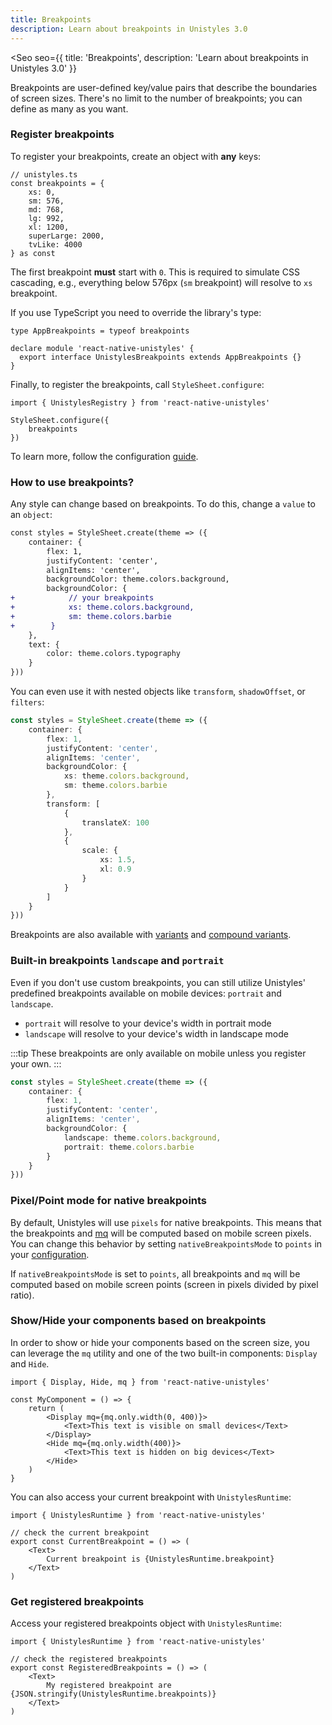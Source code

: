```yaml
---
title: Breakpoints
description: Learn about breakpoints in Unistyles 3.0
---
```



<Seo
    seo={{
        title: 'Breakpoints',
        description: 'Learn about breakpoints in Unistyles 3.0'
    }}
>

Breakpoints are user-defined key/value pairs that describe the boundaries of screen sizes.
There's no limit to the number of breakpoints; you can define as many as you want.

### Register breakpoints

To register your breakpoints, create an object with **any** keys:

```tsx
// unistyles.ts
const breakpoints = {
    xs: 0,
    sm: 576,
    md: 768,
    lg: 992,
    xl: 1200,
    superLarge: 2000,
    tvLike: 4000
} as const
```

The first breakpoint **must** start with `0`. This is required to simulate CSS cascading, e.g., everything below 576px (`sm` breakpoint)
will resolve to `xs` breakpoint.

If you use TypeScript you need to override the library's type:

```tsx /name/
type AppBreakpoints = typeof breakpoints

declare module 'react-native-unistyles' {
  export interface UnistylesBreakpoints extends AppBreakpoints {}
}
```

Finally, to register the breakpoints, call `StyleSheet.configure`:

```tsx /addBreakpoints/
import { UnistylesRegistry } from 'react-native-unistyles'

StyleSheet.configure({
    breakpoints
})
```

To learn more, follow the configuration [guide](/v3/start/configuration).

### How to use breakpoints?

Any style can change based on breakpoints. To do this, change a `value` to an `object`:

```diff lang="tsx" /xs/ /sm/ del="backgroundColor: theme.colors.background" ins="backgroundColor: {"
const styles = StyleSheet.create(theme => ({
    container: {
        flex: 1,
        justifyContent: 'center',
        alignItems: 'center',
        backgroundColor: theme.colors.background,
        backgroundColor: {
+            // your breakpoints
+            xs: theme.colors.background,
+            sm: theme.colors.barbie
+        }
    },
    text: {
        color: theme.colors.typography
    }
}))
```

You can even use it with nested objects like `transform`, `shadowOffset`, or `filters`:

```ts /xs/ /sm/ /xl/
const styles = StyleSheet.create(theme => ({
    container: {
        flex: 1,
        justifyContent: 'center',
        alignItems: 'center',
        backgroundColor: {
            xs: theme.colors.background,
            sm: theme.colors.barbie
        },
        transform: [
            {
                translateX: 100
            },
            {
                scale: {
                    xs: 1.5,
                    xl: 0.9
                }
            }
        ]
    }
}))
```

Breakpoints are also available with [variants](/v3/references/variants/) and [compound variants](/v3/references/compound-variants/).


### Built-in breakpoints `landscape` and `portrait`

Even if you don't use custom breakpoints, you can still utilize Unistyles' predefined breakpoints available on mobile devices: `portrait` and `landscape`.

- `portrait` will resolve to your device's width in portrait mode
- `landscape` will resolve to your device's width in landscape mode

:::tip
These breakpoints are only available on mobile unless you register your own.
:::

```ts /landscape/ /portrait/
const styles = StyleSheet.create(theme => ({
    container: {
        flex: 1,
        justifyContent: 'center',
        alignItems: 'center',
        backgroundColor: {
            landscape: theme.colors.background,
            portrait: theme.colors.barbie
        }
    }
}))
```

### Pixel/Point mode for native breakpoints

By default, Unistyles will use `pixels` for native breakpoints. This means that the breakpoints and [mq](/v3/references/media-queries) will be computed based on mobile screen pixels.
You can change this behavior by setting `nativeBreakpointsMode` to `points` in your [configuration](/v3/start/configuration#settings-optional).

If `nativeBreakpointsMode` is set to `points`, all breakpoints and `mq` will be computed based on mobile screen points (screen in pixels divided by pixel ratio).


### Show/Hide your components based on breakpoints

In order to show or hide your components based on the screen size, you can leverage the `mq` utility and one of the two built-in components: `Display` and `Hide`.

```tsx
import { Display, Hide, mq } from 'react-native-unistyles'

const MyComponent = () => {
    return (
        <Display mq={mq.only.width(0, 400)}>
            <Text>This text is visible on small devices</Text>
        </Display>
        <Hide mq={mq.only.width(400)}>
            <Text>This text is hidden on big devices</Text>
        </Hide>
    )
}
```

You can also access your current breakpoint with `UnistylesRuntime`:

```tsx /UnistylesRuntime.breakpoint/
import { UnistylesRuntime } from 'react-native-unistyles'

// check the current breakpoint
export const CurrentBreakpoint = () => (
    <Text>
        Current breakpoint is {UnistylesRuntime.breakpoint}
    </Text>
)
```

### Get registered breakpoints

Access your registered breakpoints object with `UnistylesRuntime`:

```tsx /UnistylesRuntime.breakpoints/
import { UnistylesRuntime } from 'react-native-unistyles'

// check the registered breakpoints
export const RegisteredBreakpoints = () => (
    <Text>
        My registered breakpoint are {JSON.stringify(UnistylesRuntime.breakpoints)}
    </Text>
)
```

</Seo>
